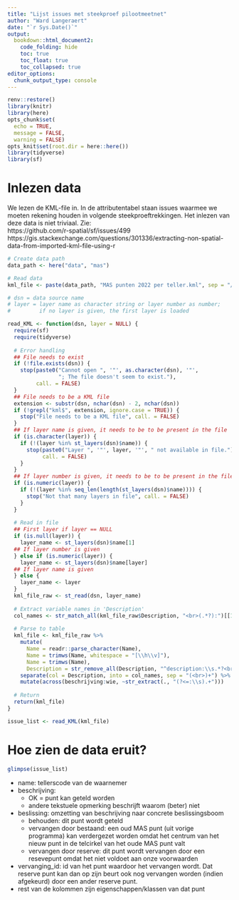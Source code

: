 ```yaml
---
title: "Lijst issues met steekproef pilootmeetnet"
author: "Ward Langeraert"
date: "`r Sys.Date()`"
output:
  bookdown::html_document2:
    code_folding: hide
    toc: true
    toc_float: true
    toc_collapsed: true
editor_options: 
  chunk_output_type: console
---
```


```r
renv::restore()
library(knitr)
library(here)
opts_chunk$set(
  echo = TRUE,
  message = FALSE,
  warning = FALSE)
opts_knit$set(root.dir = here::here())
library(tidyverse)
library(sf)
```


# Inlezen data

We lezen de KML-file in. In de attributentabel staan issues waarmee we moeten rekening houden in volgende steekproeftrekkingen. Het inlezen van deze data is niet triviaal. Zie:  
https://github.com/r-spatial/sf/issues/499  
https://gis.stackexchange.com/questions/301336/extracting-non-spatial-data-from-imported-kml-file-using-r  

```r
# Create data path
data_path <- here("data", "mas")

# Read data
kml_file <- paste(data_path, "MAS punten 2022 per teller.kml", sep = "/")
```

```r
# dsn = data source name
# layer = layer name as character string or layer number as number;
#         if no layer is given, the first layer is loaded

read_KML <- function(dsn, layer = NULL) {
  require(sf)
  require(tidyverse)
  
  # Error handling
  ## File needs to exist
  if (!file.exists(dsn)) {
    stop(paste0("Cannot open ", '"', as.character(dsn), '"',
                "; The file doesn't seem to exist."), 
         call. = FALSE)
  }
  ## File needs to be a KML file
  extension <- substr(dsn, nchar(dsn) - 2, nchar(dsn))
  if (!grepl("kml$", extension, ignore.case = TRUE)) {
    stop("File needs to be a KML file", call. = FALSE)
  }
  ## If layer name is given, it needs to be to be present in the file
  if (is.character(layer)) {
    if (!(layer %in% st_layers(dsn)$name)) {
      stop(paste0("Layer ", '"', layer, '"', " not available in file."), 
           call. = FALSE)
    }
  }
  ## If layer number is given, it needs to be to be present in the file
  if (is.numeric(layer)) {
    if (!(layer %in% seq_len(length(st_layers(dsn)$name)))) {
      stop("Not that many layers in file", call. = FALSE)
    }
  }
  
  # Read in file
  ## First layer if layer == NULL
  if (is.null(layer)) {
    layer_name <- st_layers(dsn)$name[1]
  ## If layer number is given
  } else if (is.numeric(layer)) {
    layer_name <- st_layers(dsn)$name[layer]
  ## If layer name is given
  } else {
    layer_name <- layer
  }
  kml_file_raw <- st_read(dsn, layer_name)
  
  # Extract variable names in 'Description'
  col_names <- str_match_all(kml_file_raw$Description, "<br>(.*?):")[[1]][, 2]
  
  # Parse to table
  kml_file <- kml_file_raw %>%
    mutate(
      Name = readr::parse_character(Name),
      Name = trimws(Name, whitespace = "[\\h\\v]"),
      Name = trimws(Name),
      Description = str_remove_all(Description, "^description:\\s.*?<br>")) %>%
    separate(col = Description, into = col_names, sep = "(<br>)+") %>%
    mutate(across(beschrijving:wie, ~str_extract(., "(?<=:\\s).+")))
  
  # Return
  return(kml_file)
}
```

```r
issue_list <- read_KML(kml_file)
```


# Hoe zien de data eruit?

```r
glimpse(issue_list)
```

- name: tellerscode van de waarnemer
- beschrijving:
    - OK = punt kan geteld worden
    - andere tekstuele opmerking beschrijft waarom (beter) niet
- beslissing: omzetting van beschrijving naar concrete beslissingsboom
    - behouden: dit punt wordt geteld
    - vervangen door bestaand: een oud MAS punt  (uit vorige programma) kan verdergezet worden omdat het centrum van het nieuw punt in de telcirkel van het oude MAS punt valt
    - vervangen door reserve: dit punt wordt vervangen door een resevepunt omdat het niet voldoet aan onze voorwaarden
- vervanging_id: id van het punt waardoor het vervangen wordt. Dat reserve punt kan dan op zijn beurt ook nog vervangen worden (indien afgekeurd) door een ander reserve punt.
- rest van de kolommen zijn eigenschappen/klassen van dat punt

